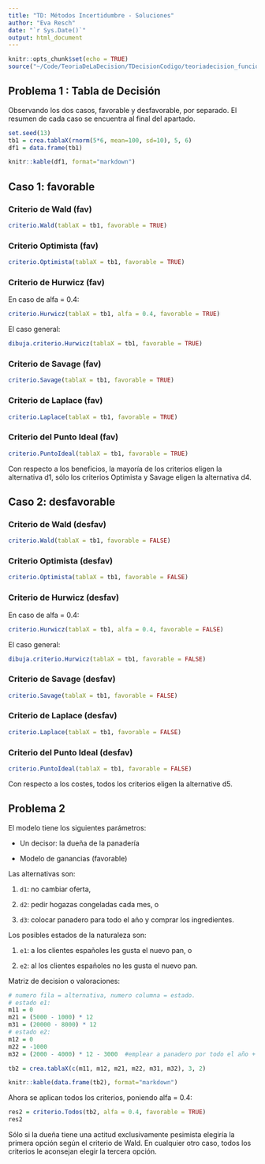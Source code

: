 ```yaml
---
title: "TD: Métodos Incertidumbre - Soluciones"
author: "Eva Resch"
date: "`r Sys.Date()`"
output: html_document
---
```


```r
knitr::opts_chunk$set(echo = TRUE)
source("~/Code/TeoriaDeLaDecision/TDecisionCodigo/teoriadecision_funciones_incertidumbre.R")
```

## Problema 1 : Tabla de Decisión

Observando los dos casos, favorable y desfavorable, por separado. El resumen de cada caso se encuentra al final del apartado.

```r
set.seed(13)
tb1 = crea.tablaX(rnorm(5*6, mean=100, sd=10), 5, 6)
df1 = data.frame(tb1)
```

```r
knitr::kable(df1, format="markdown")
```

## Caso 1: favorable

### Criterio de Wald (fav)

```r
criterio.Wald(tablaX = tb1, favorable = TRUE)
```

### Criterio Optimista (fav)

```r
criterio.Optimista(tablaX = tb1, favorable = TRUE)
```

### Criterio de Hurwicz (fav)

En caso de alfa = 0.4:

```r
criterio.Hurwicz(tablaX = tb1, alfa = 0.4, favorable = TRUE)
```

El caso general:

```r
dibuja.criterio.Hurwicz(tablaX = tb1, favorable = TRUE)
```

### Criterio de Savage (fav)

```r
criterio.Savage(tablaX = tb1, favorable = TRUE)
```

### Criterio de Laplace (fav)

```r
criterio.Laplace(tablaX = tb1, favorable = TRUE)
```

### Criterio del Punto Ideal (fav)

```r
criterio.PuntoIdeal(tablaX = tb1, favorable = TRUE)
```

Con respecto a los beneficios, la mayoría de los criterios eligen la alternativa d1, sólo los criterios Optimista y Savage eligen la alternativa d4.


## Caso 2: desfavorable

### Criterio de Wald (desfav)

```r
criterio.Wald(tablaX = tb1, favorable = FALSE)
```

### Criterio Optimista (desfav)

```r
criterio.Optimista(tablaX = tb1, favorable = FALSE)
```

### Criterio de Hurwicz (desfav)

En caso de alfa = 0.4:

```r
criterio.Hurwicz(tablaX = tb1, alfa = 0.4, favorable = FALSE)
```

El caso general:

```r
dibuja.criterio.Hurwicz(tablaX = tb1, favorable = FALSE)
```

### Criterio de Savage (desfav)

```r
criterio.Savage(tablaX = tb1, favorable = FALSE)
```

### Criterio de Laplace (desfav)

```r
criterio.Laplace(tablaX = tb1, favorable = FALSE)
```

### Criterio del Punto Ideal (desfav)

```r
criterio.PuntoIdeal(tablaX = tb1, favorable = FALSE)
```

Con respecto a los costes, todos los criterios eligen la alternative d5.


## Problema 2

El modelo tiene los siguientes parámetros:

* Un decisor: la dueña de la panadería

* Modelo de ganancias (favorable)

Las alternativas son:

1. `d1`: no cambiar oferta,

2. `d2`: pedir hogazas congeladas cada mes, o

3. `d3`: colocar panadero para todo el año y comprar los ingredientes.

Los posibles estados de la naturaleza son:

1. `e1`: a los clientes españoles les gusta el nuevo pan, o

2. `e2`: al los clientes españoles no les gusta el nuevo pan.

Matriz de decision o valoraciones:

```r
# numero fila = alternativa, numero columna = estado.
# estado e1:
m11 = 0
m21 = (5000 - 1000) * 12
m31 = (20000 - 8000) * 12
# estado e2:
m12 = 0
m22 = -1000
m32 = (2000 - 4000) * 12 - 3000  #emplear a panadero por todo el año + costes de ingredientes

tb2 = crea.tablaX(c(m11, m12, m21, m22, m31, m32), 3, 2)

knitr::kable(data.frame(tb2), format="markdown")
```

Ahora se aplican todos los criterios, poniendo alfa = 0.4:

```r
res2 = criterio.Todos(tb2, alfa = 0.4, favorable = TRUE)
res2
```

Sólo si la dueña tiene una actitud exclusivamente pesimista elegiría la primera opción según el criterio de Wald. En cualquier otro caso, todos los criterios le aconsejan elegir la tercera opción.